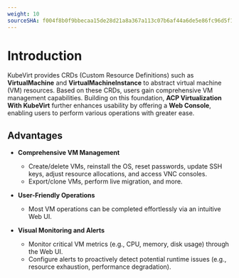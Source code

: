 ```yaml
---
weight: 10
sourceSHA: f004f8b0f9bbecaa15de28d21a8a367a113c07b6af44a6de5e86fc96d5f13741
---
```


# Introduction

KubeVirt provides CRDs (Custom Resource Definitions) such as **VirtualMachine** and **VirtualMachineInstance** to abstract virtual machine (VM) resources. Based on these CRDs, users gain comprehensive VM management capabilities. Building on this foundation, **ACP Virtualization With KubeVirt** further enhances usability by offering a **Web Console**, enabling users to perform various operations with greater ease.

## Advantages

- **Comprehensive VM Management**

  - Create/delete VMs, reinstall the OS, reset passwords, update SSH keys, adjust resource allocations, and access VNC consoles.
  - Export/clone VMs, perform live migration, and more.

- **User-Friendly Operations**

  - Most VM operations can be completed effortlessly via an intuitive Web UI.

- **Visual Monitoring and Alerts**

  - Monitor critical VM metrics (e.g., CPU, memory, disk usage) through the Web UI.
  - Configure alerts to proactively detect potential runtime issues (e.g., resource exhaustion, performance degradation).

